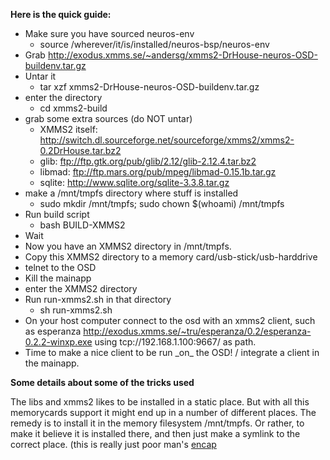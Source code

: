 '''Here is the quick guide:'''

*Make sure you have sourced neuros-env
** source /wherever/it/is/installed/neuros-bsp/neuros-env
* Grab http://exodus.xmms.se/~andersg/xmms2-DrHouse-neuros-OSD-buildenv.tar.gz
* Untar it
** tar xzf xmms2-DrHouse-neuros-OSD-buildenv.tar.gz
*enter the directory
**cd xmms2-build
*grab some extra sources (do NOT untar)
** XMMS2 itself: http://switch.dl.sourceforge.net/sourceforge/xmms2/xmms2-0.2DrHouse.tar.bz2
** glib: ftp://ftp.gtk.org/pub/glib/2.12/glib-2.12.4.tar.bz2
** libmad: ftp://ftp.mars.org/pub/mpeg/libmad-0.15.1b.tar.gz
** sqlite: http://www.sqlite.org/sqlite-3.3.8.tar.gz
*make a /mnt/tmpfs directory where stuff is installed
**sudo mkdir /mnt/tmpfs; sudo chown $(whoami) /mnt/tmpfs
*Run build script
**bash BUILD-XMMS2
*Wait
*Now you have an XMMS2 directory in /mnt/tmpfs.
*Copy this XMMS2 directory to a memory card/usb-stick/usb-harddrive
*telnet to the OSD
*Kill the mainapp
*enter the XMMS2 directory
*Run run-xmms2.sh in that directory
**sh run-xmms2.sh
*On your host computer connect to the osd with an xmms2 client, such as esperanza http://exodus.xmms.se/~tru/esperanza/0.2/esperanza-0.2.2-winxp.exe using tcp://192.168.1.100:9667/ as path.
*Time to make a nice client to be run _on_ the OSD! / integrate a client in the mainapp.


'''Some details about some of the tricks used'''

The libs and xmms2 likes to be installed in a static place. But with all this memorycards support it might end up in a number of different places. The remedy is to install it in the memory filesystem /mnt/tmpfs. Or rather, to make it believe it is installed there, and then just make a symlink to the correct place. (this is really just poor man's [http://www.encap.org/ encap]